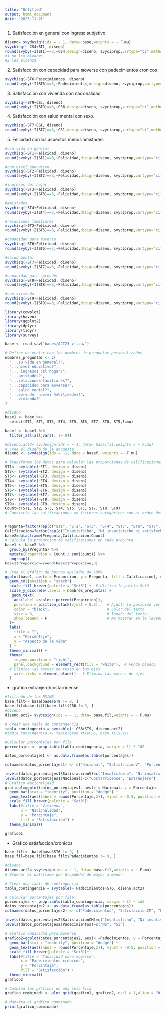 ```yaml
---
title: "Untitled"
output: html_document
date: "2023-11-27"
---
```


1. Satisfacción en general con ingreso subjetivo
```r
diseno= svydesign(ids = ~ 1, data= base,weights = ~ F.mu)
svychisq(~ CS4+ST1, diseno)
round(svyby(~I(ST1)==3,~CS4,design=diseno, svyciprop,vartype="ci",method="log"),3)
#1 no les alcanza
#2 les alcanza
```


2. Satisfacción con capacidad para moverse con padecimientos cronicos

```r

svychisq(~ST6+Padecimientos, diseno)
round(svyby(~I(ST6)==3,~Padecimientos,design=diseno, svyciprop,vartype="ci",method="log"),3)
```

3. Satisfacción con vivienda con nacionalidad
```r
svychisq(~ST9+CS6, diseno)
round(svyby(~I(ST9)==3,~CS6,design=diseno, svyciprop,vartype="ci",method="log"),3)
```

4. Satisfacción con salud mental con sexo.

```r
svychisq(~ST7+CS1, diseno)
round(svyby(~I(ST7)==3,~CS1,design=diseno, svyciprop,vartype="ci",method="log"),3)
```

5. Felicidad con los aspectos menos amistades
```r
#con vida en general
svychisq(~ST1+Felicidad, diseno)
round(svyby(~I(ST1)==3,~Felicidad,design=diseno, svyciprop,vartype="ci",method="log"),3)
```
```r
#con nivel educativo
svychisq(~ST2+Felicidad, diseno)
round(svyby(~I(ST2)==3,~Felicidad,design=diseno, svyciprop,vartype="ci",method="log"),3)
```

```r
#ingresos del hogar
svychisq(~ST3+Felicidad, diseno)
round(svyby(~I(ST3)==3,~Felicidad,design=diseno, svyciprop,vartype="ci",method="log"),3)
```

```r
#amistades
svychisq(~ST4+Felicidad, diseno)
round(svyby(~I(ST4)==3,~Felicidad,design=diseno, svyciprop,vartype="ci",method="log"),3)
```

```r
#relaciones familiares
svychisq(~ST5+Felicidad, diseno)
round(svyby(~I(ST5)==3,~Felicidad,design=diseno, svyciprop,vartype="ci",method="log"),3)
```

```r
#capacidad para moverse
svychisq(~ST6+Felicidad, diseno)
round(svyby(~I(ST6)==3,~Felicidad,design=diseno, svyciprop,vartype="ci",method="log"),3)
```

```r
#salud mental
svychisq(~ST7+Felicidad, diseno)
round(svyby(~I(ST7)==3,~Felicidad,design=diseno, svyciprop,vartype="ci",method="log"),3)
```

```r
#capacidad para aprender
svychisq(~ST8+Felicidad, diseno)
round(svyby(~I(ST8)==3,~Felicidad,design=diseno, svyciprop,vartype="ci",method="log"),3)
```

```r
#con vivienda
svychisq(~ST9+Felicidad, diseno)
round(svyby(~I(ST9)==3,~Felicidad,design=diseno, svyciprop,vartype="ci",method="log"),3)
```

```r
library(cowplot)
library(haven)
library(ggplot2)
library(dplyr)
library(tidyr)
library(survey)

```

```r
base <- read_sav("bases/ACT23_vf.sav")
```

```r
# Define un vector con los nombres de preguntas personalizados
nombres_preguntas <- c(
  "...su vida en general?",
  "...nivel educativo?",
  "... ingresos del hogar?",
  "...amistades?",
  "...relaciones familiares?",
  "...capacidad para moverse?",
  "...salud mental?",
  "...aprender nuevas habilidades?",
  "...vivienda?"
)

#diseno
base1 <- base %>%
  select(ST1, ST2, ST3, ST4, ST5, ST6, ST7, ST8, ST9,F.mu)

basef <- base1 %>%
  filter_all(all_vars(. != 9))

#diseno.act2= svydesign(ids = ~ 1, data= base.fil,weights = ~ F.mu)
# Crea el diseño de la encuesta
diseno <- svydesign(ids = ~1, data = basef, weights = ~F.mu)

# Transforma los datos para calcular las proporciones de calificaciones
ST1<- svytable(~ST1, design = diseno)
ST2<- svytable(~ST2, design = diseno)
ST3<- svytable(~ST3, design = diseno)
ST4<- svytable(~ST4, design = diseno)
ST5<- svytable(~ST5, design = diseno)
ST6<- svytable(~ST6, design = diseno)
ST7<- svytable(~ST7, design = diseno)
ST8<- svytable(~ST8, design = diseno)
ST9<- svytable(~ST9, design = diseno)
Count=c(ST1, ST2, ST3, ST4, ST5, ST6, ST7, ST8, ST9)
# Convierte las calificaciones en factores categóricos con el orden deseado


Pregunta=factor(rep(c("ST1", "ST2", "ST3", "ST4", "ST5", "ST6", "ST7", "ST8", "ST9"),each=3))
Calificacion=factor(rep(c("Insatisfecho", "Ni insatisfecho ni satisfecho","Satisfecho"),9,each=1))
base2=data.frame(Pregunta,Calificacion,Count)
# Calcula la proporción de calificaciones en cada pregunta
base1 <- base2 %>% 
  group_by(Pregunta) %>% 
  mutate(Proporcion = Count / sum(Count)) %>%
  ungroup()
base1$Proporcion=round(base1$Proporcion,3)

```

```r
# Crea el gráfico de barras apiladas de 100%
ggplot(base1, aes(x = Proporcion, y = Pregunta, fill = Calificacion), weights=base$F.mu) +
  geom_col(position = "stack") +
  scale_fill_brewer(palette = "Set3") +  # Utiliza la paleta Set3
  scale_y_discrete(labels = nombres_preguntas) +
   geom_text(
    aes(label =scales::percent(Proporcion)),
    position = position_stack(vjust = 0.5),   # Ajusta la posición vertical de las etiquetas
    color = "black",                          # Color del texto
    size = 3,                                 # Tamaño del texto
    show.legend = F                           # No mostrar en la leyenda
  )+
  labs(
    title = "",
    x = "Porcentaje",
    y = "Aspecto de la vida"
  ) +
  theme_minimal() +
  theme(
    legend.position = "right",
    panel.background = element_rect(fill = "white"),  # Fondo blanco
  # Elimina las marcas de texto en los ejes
    axis.ticks = element_blank()   # Elimina las marcas de ejes
  )
```

- grafico extranjero/costarricense
```r
#filtrado de los NS/NR
base.filt<- base[base$ST9 != 9, ]
base.fil=base.filt[base.filt$CS6 != 9, ]
#diseno
diseno.act2= svydesign(ids = ~ 1, data= base.fil,weights = ~ F.mu)

# Crear una tabla de contingencia
tabla_contingencia = svytable(~ CS6+ST9, diseno.act2)
#tabla_contingencia <- table(base.fil$CS6, base.fil$ST9)

#Calcular porcentajes por fila
porcentajes <- prop.table(tabla_contingencia, margin = 1) * 100

datos_porcentajes1 <- as.data.frame(as.table(porcentajes))

colnames(datos_porcentajes1) <- c("Nacional", "SatisfaccionV", "Porcentaje")

levels(datos_porcentajes1$SatisfaccionV)=c("Insatisfecho", "Ni insatisfecho ni satisfecho", "Satisfecho")
levels(datos_porcentajes1$Nacional)=c("Costarricense", "Extranjero")
# Grafico Nacionalidad
grafico1=ggplot(datos_porcentajes1, aes(x = Nacional, y = Porcentaje, fill = SatisfaccionV),weights=base.fil$F.mu) +
  geom_bar(stat = "identity", position = "dodge") +
  geom_text(aes(label = round(Porcentaje,2)), vjust = -0.5, position = position_dodge(width = 0.9))+
  scale_fill_brewer(palette = "Set3")+
  labs(#title = "Vivienda",
       x = "Nacionalidad",
       y = "Porcentaje",
       fill = "Satisfacción") +
  theme_minimal()

grafico1
```

- Grafico satisfaccion/cronicos

```r
base.filt<- base[base$ST6 != 9, ]
base.fil=base.filt[base.filt$Padecimientos != 9, ]

#diseno
diseno.act2= svydesign(ids = ~ 1, data= base.fil,weights = ~ F.mu)
# Ordenar el dataframe por GrupoEdad de mayor a menor

# Crear una tabla de contingencia
tabla_contingencia = svytable(~ Padecimientos+ST6, diseno.act2)

# Calcular porcentajes por fila
porcentajes <- prop.table(tabla_contingencia, margin = 1) * 100
datos_porcentajes2 <- as.data.frame(as.table(porcentajes))
colnames(datos_porcentajes2) <- c("Padecimientos", "SatisfaccionCM", "Porcentaje")

levels(datos_porcentajes2$SatisfaccionCM)=c("Insatisfecho", "Ni insatisfecho ni satisfecho", "Satisfecho")
levels(datos_porcentajes2$Padecimientos)=c("No", "Si")

# Grafico capacidad para moverse
grafico2=ggplot(datos_porcentajes2, aes(x =Padecimientos, y = Porcentaje, fill = SatisfaccionCM),weights=base.fil$F.mu) +
  geom_bar(stat = "identity", position = "dodge") +
  geom_text(aes(label = round(Porcentaje,2)), vjust = -0.5, position = position_dodge(width = 0.9))+
  scale_fill_brewer(palette = "Set3")+
  labs(#title = "Capacidad para moverse",
       x = "Padecimientos crónicos",
       y = "Porcentaje",
       fill = "Satisfacción") +
  theme_minimal()
grafico2
```

```r
# Combina los gráficos en una sola fila
grafico_combinado <- plot_grid(grafico1, grafico2, ncol = 1,align = "h", labels = c("Capacidad para moverse", "             Vivienda"))

# Muestra el gráfico combinado
print(grafico_combinado)
```
